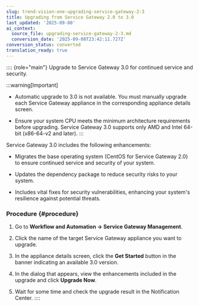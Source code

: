 ```yaml
---
slug: trend-vision-one-upgrading-service-gateway-2-3
title: Upgrading from Service Gateway 2.0 to 3.0
last_updated: '2025-09-08'
ai_context:
  source_file: upgrading-service-gateway-2-3.md
  conversion_date: '2025-09-08T23:42:11.727Z'
conversion_status: converted
translation_ready: true
---
```


:::: {role="main"}
Upgrade to Service Gateway 3.0 for continued service and security.

:::warning[Important]

- Automatic upgrade to 3.0 is not available. You must manually upgrade each Service Gateway appliance in the corresponding appliance details screen.

- Ensure your system CPU meets the minimum architecture requirements before upgrading. Service Gateway 3.0 supports only AMD and Intel 64-bit (x86-64-v2 and later).
:::

Service Gateway 3.0 includes the following enhancements:

- Migrates the base operating system (CentOS for Service Gateway 2.0) to ensure continued service and security of your system.

- Updates the dependency package to reduce security risks to your system.

- Includes vital fixes for security vulnerabilities, enhancing your system's resilience against potential threats.

### Procedure {#procedure}

1.  Go to **Workflow and Automation → Service Gateway Management**.

2.  Click the name of the target Service Gateway appliance you want to upgrade.

3.  In the appliance details screen, click the **Get Started** button in the banner indicating an available 3.0 version.

4.  In the dialog that appears, view the enhancements included in the upgrade and click **Upgrade Now**.

5.  Wait for some time and check the upgrade result in the Notification Center.
::::
